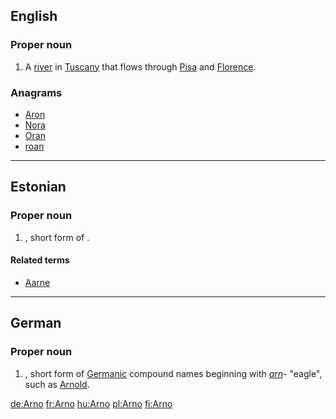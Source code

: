 ==English==

===Proper noun===
{{wikipedia}}
{{en-proper noun}}

# A [[river]] in [[Tuscany]] that flows through [[Pisa]] and [[Florence]].

===Anagrams===
* [[Aron#English|Aron]]
* [[Nora#English|Nora]]
* [[Oran#English|Oran]]
* [[roan#English|roan]]

----

==Estonian==

===Proper noun===
{{infl|et|proper noun}}

# {{given name|male|lang=et}}, short form of {{term|Arnold|lang=et}}.

====Related terms====
* [[Aarne]]

----

==German==

===Proper noun===
{{infl|de|proper noun}}

# {{given name|male|lang=de}}, short form of [[Germanic]] compound names beginning with ''[[arn]]''- "eagle", such as [[Arnold]].

[[de:Arno]]
[[fr:Arno]]
[[hu:Arno]]
[[pl:Arno]]
[[fi:Arno]]